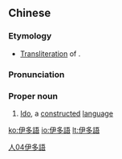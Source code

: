 {{also|伊多语}}
==Chinese==
{{zh-forms|s=伊多语|type=21}}

===Etymology===
* [[transliteration|Transliteration]] of {{etyl|io|zh}} {{m|io|Ido}}.

===Pronunciation===
{{zh-pron
|m=Yīduōyǔ
|cat=pn
}}

===Proper noun===
{{zh-proper noun}}

# [[Ido]], a [[constructed]] [[language]]

[[Category:zh:Languages|人04伊多語]]

[[ko:伊多語]]
[[io:伊多語]]
[[lt:伊多語]]